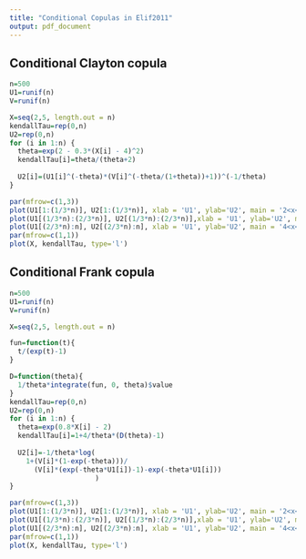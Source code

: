 ```yaml
---
title: "Conditional Copulas in Elif2011"
output: pdf_document
---
```



## Conditional Clayton copula


```r
n=500
U1=runif(n)
V=runif(n)

X=seq(2,5, length.out = n)
kendallTau=rep(0,n)
U2=rep(0,n)
for (i in 1:n) {
  theta=exp(2 - 0.3*(X[i] - 4)^2)
  kendallTau[i]=theta/(theta+2)
  
  U2[i]=(U1[i]^(-theta)*(V[i]^(-theta/(1+theta))+1))^(-1/theta)
}

par(mfrow=c(1,3))
plot(U1[1:(1/3*n)], U2[1:(1/3*n)], xlab = 'U1', ylab='U2', main = '2<x<-3')
plot(U1[(1/3*n):(2/3*n)], U2[(1/3*n):(2/3*n)],xlab = 'U1', ylab='U2', main = '3<x<4')
plot(U1[(2/3*n):n], U2[(2/3*n):n], xlab = 'U1', ylab='U2', main = '4<x<5')
par(mfrow=c(1,1))
plot(X, kendallTau, type='l')
```


## Conditional Frank copula

```r
n=500
U1=runif(n)
V=runif(n)

X=seq(2,5, length.out = n)

fun=function(t){
  t/(exp(t)-1)
}

D=function(theta){
  1/theta*integrate(fun, 0, theta)$value
}
kendallTau=rep(0,n)
U2=rep(0,n)
for (i in 1:n) {
  theta=exp(0.8*X[i] - 2)
  kendallTau[i]=1+4/theta*(D(theta)-1)
  
  U2[i]=-1/theta*log(
    1+(V[i]*(1-exp(-theta)))/
      (V[i]*(exp(-theta*U1[i])-1)-exp(-theta*U1[i]))
                     )
}

par(mfrow=c(1,3))
plot(U1[1:(1/3*n)], U2[1:(1/3*n)], xlab = 'U1', ylab='U2', main = '2<x<-3')
plot(U1[(1/3*n):(2/3*n)], U2[(1/3*n):(2/3*n)],xlab = 'U1', ylab='U2', main = '3<x<4')
plot(U1[(2/3*n):n], U2[(2/3*n):n], xlab = 'U1', ylab='U2', main = '4<x<5')
par(mfrow=c(1,1))
plot(X, kendallTau, type='l')
```